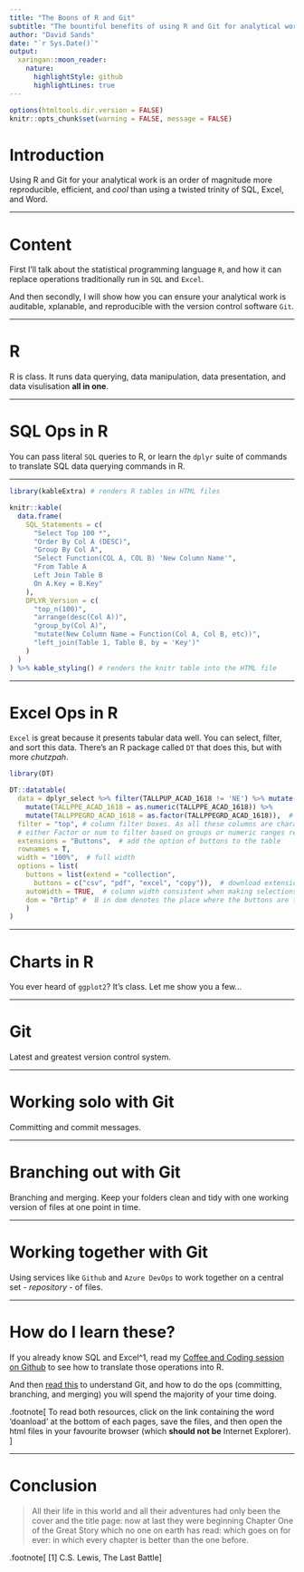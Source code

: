 ```yaml
---
title: "The Boons of R and Git"
subtitle: "The bountiful benefits of using R and Git for analytical work"
author: "David Sands"
date: "`r Sys.Date()`" 
output: 
  xaringan::moon_reader:
    nature:
      highlightStyle: github 
      highlightLines: true
---
```


<!-- Example of a comment -->

```r
options(htmltools.dir.version = FALSE)
knitr::opts_chunk$set(warning = FALSE, message = FALSE)
```

# Introduction

Using R and Git for your analytical work is an order of magnitude more reproducible, efficient, and _cool_ than using a twisted trinity of SQL, Excel, and Word. 

---

# Content

First I'll talk about the statistical programming language `R`, and how it can replace operations traditionally run in `SQL` and `Excel`. 

And then secondly, I will show how you can ensure your analytical work is auditable, xplanable, and reproducible with the version control software `Git`. 

---

# R 

R is class. It runs data querying, data manipulation, data presentation, and data visulisation **all in one**. 

---

# SQL Ops in R

You can pass literal `SQL` queries to R, or learn the `dplyr` suite of commands to translate SQL data querying commands in R.

---

```r
library(kableExtra) # renders R tables in HTML files

knitr::kable(
  data.frame(
    SQL_Statements = c(
      "Select Top 100 *",
      "Order By Col A (DESC)",
      "Group By Col A",
      "Select Function(COL A, COL B) 'New Column Name'",
      "From Table A
      Left Join Table B
      On A.Key = B.Key"
    ),
    DPLYR_Version = c(
      "top_n(100)",
      "arrange(desc(Col A))",
      "group_by(Col A)",
      "mutate(New Column Name = Function(Col A, Col B, etc))",
      "left_join(Table 1, Table B, by = 'Key')"
    )
  )
) %>% kable_styling() # renders the knitr table into the HTML file
```

---

# Excel Ops in R

`Excel` is great because it presents tabular data well. You can select, filter, and sort this data. There's an R package called `DT` that does this, but with more _chutzpah_. 

```r
library(DT)

DT::datatable(
  data = dplyr_select %>% filter(TALLPUP_ACAD_1618 != 'NE') %>% mutate(TALLPUP_ACAD_1618 = as.numeric(TALLPUP_ACAD_1618)) %>% 
    mutate(TALLPPE_ACAD_1618 = as.numeric(TALLPPE_ACAD_1618)) %>% 
    mutate(TALLPPEGRD_ACAD_1618 = as.factor(TALLPPEGRD_ACAD_1618)),  # data you want to display
  filter = "top", # column filter boxes. As all these columns are character, they can only filter for strings. Change the data types to 
  # either Factor or num to filter based on groups or numeric ranges respectively 
  extensions = "Buttons",  # add the option of buttons to the table
  rownames = T,
  width = "100%",  # full width
  options = list(
    buttons = list(extend = "collection",
      buttons = c("csv", "pdf", "excel", "copy")),  # download extension options
    autoWidth = TRUE,  # column width consistent when making selections
    dom = "Brtip" #  B in dom denotes the place where the buttons are to be inserted
    )
)
```

---

# Charts in R

You ever heard of `ggplot2`? It's class. Let me show you a few...

---

# Git

Latest and greatest version control system. 

---

# Working solo with Git

Committing and commit messages. 

---

# Branching out with Git

Branching and merging. Keep your folders clean and tidy with one working version of files at one point in time. 

---

# Working together with Git

Using services like `Github` and `Azure DevOps` to work together on a central set - _repository_ - of files.  

---

# How do I learn these?

If you already know SQL and Excel^1, read my [Coffee and Coding session on Github](https://github.com/dfe-analytical-services/coffee-and-coding/tree/master/20181121_sql-and-excel-to-r) to see how to translate those operations into R. 

And then [read this](https://github.com/dfe-analytical-services/coffee-and-coding/tree/master/20190220_gooey-git_sandsy) to understand Git, and how to do the ops (committing, branching, and merging) you will spend the majority of your time doing.

.footnote[
To read both resources, click on the link containing the word 'doanload' at the bottom of each pages, save the files, and then open the html files in your favourite browser (which **should not be** Internet Explorer). 
]

---

# Conclusion

> All their life in this world and all their adventures had only been the cover and the title page: now at last they were beginning Chapter One of the Great Story which no one on earth has read: which goes on for ever: in which every chapter is better than the one before.

.footnote[
[1] C.S. Lewis, The Last Battle
]


